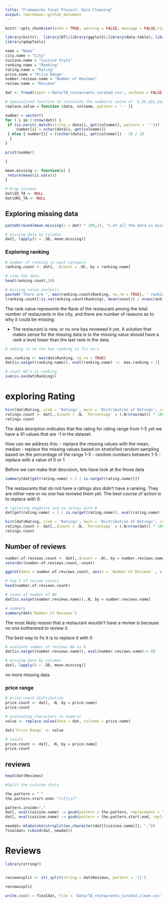 ```yaml
---
title: "Frameworks Final Project: Data Cleaning"
output: rmarkdown::github_document
---
```


```r
knitr::opts_chunk$set(echo = TRUE, warning = FALSE, message = FALSE,tidy = TRUE)
```

```r

library(knitr);  library(DT);library(ggplot2);library(data.table); library(tidytext); library(stringr)
library(qdapTools)
```

```r
name = "Name"
city.name = "City"
cuisine.name = "Cuisine Style"
ranking.name = "Ranking"
rating.name = "Rating"
price.name = "Price Range"
number.reviews.name = "Number of Reviews"
review.name = "Reviews"
```

```r
dat <- fread(input ='Data/TA_restaurants_curated.csv', verbose = FALSE)
```

```r
# specialized function to calculate the numberic value of '$,$$,$$$,$$$$` ratings 
replace.value = function (data, colname, pattern = '-' ){

number = vector() 
for ( i in 1:nrow(dat)) {
 if (is.na(str_match(string = data[i, get(colname)], pattern = '-'))) {
     number[i] = nchar(data[i, get(colname)])
 } else { number[i] = ((nchar(data[i, get(colname)]) - 3) / 2)
  }
}

print(number)

}

mean.missing <- function(x) {
 return(mean(is.na(x)))
}

```

```r
# Drop columns 
dat$ID_TA <- NULL
dat$URL_TA <- NULL
```

## Exploring missing data 
```r
paste0(round(mean.missing(x = dat) * 100,2), '% of all the data is missing')

# missing data by columns 
dat[, lapply(X = .SD, mean.missing)]
```

### Exploring ranking
```r
# number of ranking in each category  
ranking.count <- dat[, .(count = .N), by = ranking.name]

# view the data 
head(ranking.count,10)

```
```r
# missing value analysis 
paste0('There are ', max(ranking.count$Ranking, na.rm = TRUE), ' rankings in the data set', ' with an average count of ' ,round(ranking.count[!is.na(ranking.count$Ranking), mean(count)],2), ' in each rank, not including the NAs, which has ', ranking.count[is.na(ranking.count$Ranking),]$count, ' values which represents ',round(
(ranking.count[!is.na(ranking.count$Ranking), mean(count)] / nrow(ranking.count)) * 100,2) , '% of the entire dataset')
```


The rank value represents the Rank of the restaurant among the total number of restaurants in the city, and there are number of reasons as to why it could be missing: 

- The restaurant is new, or no one has reviewed it yet. A solution that makes sense for the missing data is to the missing value should have a rank a level lower than the last rank in the data.  


```r
# adding +1 to the max ranking to fix na's 

max.ranking <- max(dat$Ranking, na.rm = TRUE)
dat[is.na(get(ranking.name)), eval(ranking.name) :=  max.ranking + 1]

# count Na's in ranking
sum(is.na(dat$Ranking))

```


# exploring Rating

```r
hist(dat$Rating, xlab = 'Ratings', main = 'Distribution of Ratings', col = 'lightblue')
ratings.count <- dat[,.(count = .N, `Percentage` = (.N/nrow(dat)) * 100), by = rating.name]
ratings.count
```

The data desription indicates that the rating for rating range from 1-5 yet we have a 41 values that are -1 in the dataset. 

How can we address this: 
- replace the missing values with the mean, median
- replace the missing values based on stratisfied random sampling based on the percentage of the range 1-5 
- random numbers between 1-5
- replace with a value of 0 or 1

Before we can make that descision, lets have look at the those data


```r
summary(dat[get(rating.name) < 1 | is.na(get(rating.name))])
```

The restaurants that do not have a ratings also didn't have a ranking. They are either new or no one has reviwed them yet. The best course of action is to replace with 0. 


```r
# replacing negative and na values with 0
dat[get(rating.name) < 1 | is.na(get(rating.name)), eval(rating.name) := 0]

hist(dat$Rating, xlab = 'Ratings', main = 'Distribution of Ratings', col = 'lightblue', breaks = 10)
ratings.count <- dat[,.(count = .N, `Percentage` = (.N/nrow(dat)) * 100), by = rating.name]
ratings.count
```

## Number of reviews 


```r

number.of.reviews.count <- dat[,.(count = .N), by = number.reviews.name]
setorder(number.of.reviews.count,-count)

ggplot(data = number.of.reviews.count, aes(x = `Number of Reviews` , y = count)) + geom_line() + theme_classic()

# top 5 of review counts 
head(number.of.reviews.count)

# count of number of NA 
dat[is.na(get(number.reviews.name)),.N, by = number.reviews.name]

# summary 
summary(dat$`Number of Reviews`)

```


The most likely reason that a restaurant wouldn't have a review is because no one botherered to review it.

The best way to fix it is to replace it with 0 
```r
# evaluate number of reviews NA as 0 
dat[is.na(get(number.reviews.name)), eval(number.reviews.name):= 0]


```

```r
# missing data by columns 
dat[, lapply(X = .SD, mean.missing)]
```
no more missing data

### price range 
```r
# price count distribution
price.count <- dat[, .N, by = price.name]
price.count
```

```r
# evaluating characters to numeric 
value <- replace.value(data = dat, colname = price.name)

dat$`Price Range` <- value
```

```r
# result 
price.count <- dat[, .N, by = price.name]
price.count
```

## reviews 
```r
head(dat$Reviews)
```

```r
#Split the cuisine style

the.pattern = "'"
the.pattern.start.end= "\\[|\\]"

pattern.inside=","
dat[, eval(cuisine.name) := gsub(pattern = the.pattern, replacement = "", x = get(cuisine.name))]
dat[, eval(cuisine.name) := gsub(pattern = the.pattern.start.end, replacement = "", x = get(cuisine.name))]

newdat= mtabulate(strsplit(as.character(dat[[cuisine.name]]), ","))
finaldat= (cbind(dat, newdat))
```

# Reviews 
```r
library(stringr)


reviewssplit <- str_split(string = dat$Reviews, pattern = '[]')

reviewssplit
```


```r
write.csv(x = finaldat, file = 'Data/TA_restaurants_curated_clean.csv')
```




